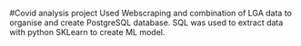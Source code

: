 #Covid analysis project
Used Webscraping and combination of LGA data to organise and create PostgreSQL database. SQL was used to extract data with python SKLearn to create ML model. 
